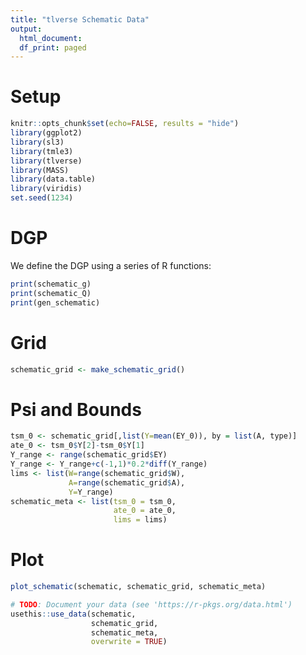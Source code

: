 ```yaml
---
title: "tlverse Schematic Data"
output:
  html_document:
  df_print: paged
---
```


<!-- TODO: backport some of the book stuff here, or at least link it   -->
# Setup
```r
knitr::opts_chunk$set(echo=FALSE, results = "hide")
library(ggplot2)
library(sl3)
library(tmle3)
library(tlverse)
library(MASS)
library(data.table)
library(viridis)
set.seed(1234)
```

# DGP

We define the DGP using a series of R functions:

<!-- TODO: think about how to specify these, where they should live in the tlverse -->
```r
print(schematic_g)
print(schematic_Q)
print(gen_schematic)
```

# Grid
```r
schematic_grid <- make_schematic_grid()
```
# Psi and Bounds

```r
tsm_0 <- schematic_grid[,list(Y=mean(EY_0)), by = list(A, type)]
ate_0 <- tsm_0$Y[2]-tsm_0$Y[1]
Y_range <- range(schematic_grid$EY)
Y_range <- Y_range+c(-1,1)*0.2*diff(Y_range)
lims <- list(W=range(schematic_grid$W),
             A=range(schematic_grid$A),
             Y=Y_range)
schematic_meta <- list(tsm_0 = tsm_0,
                       ate_0 = ate_0,
                       lims = lims)
```

# Plot

```r
plot_schematic(schematic, schematic_grid, schematic_meta)
```


<!-- Might as well save the data while we're here -->
```r
# TODO: Document your data (see 'https://r-pkgs.org/data.html')
usethis::use_data(schematic,
                  schematic_grid,
                  schematic_meta,
                  overwrite = TRUE)
```
